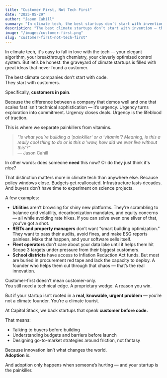 ```yaml
---
title: "Customer First, Not Tech First"
date: "2025-05-29"
author: "Jason Cahill"
summary: "In climate tech, the best startups don’t start with invention — they start with pain. Adoption beats innovation every time."
description: "The best climate startups don’t start with invention — they start with customers in pain. Urgency, not elegance, drives adoption."
image: "/images/customer-first.png"
slug: "customer-first-not-tech-first"
---
```



In climate tech, it's easy to fall in love with the tech — your elegant algorithm, your breakthrough chemistry, your cleverly optimized control system. But let’s be honest: the graveyard of climate startups is filled with great ideas that never found a customer.

The best climate companies don’t start with code.  
They start with customers.

Specifically, **customers in pain.**

Because the difference between a company that demos well and one that scales fast isn't technical sophistication — it’s urgency. Urgency turns exploration into commitment. Urgency closes deals. Urgency is the lifeblood of traction.

This is where we separate painkillers from vitamins.

> *"Is what you’re building a 'painkiller' or a 'vitamin'? Meaning, is this a really cool thing to do or is this a 'wow, how did we ever live without this'?"*  
> — Jason Cahill

In other words: does someone **need** this now? Or do they just think it's *nice*?

That distinction matters more in climate tech than anywhere else. Because policy windows close. Budgets get reallocated. Infrastructure lasts decades. And buyers don’t have time to experiment on science projects.

A few examples:

- **Utilities** aren’t browsing for shiny new platforms. They’re scrambling to balance grid volatility, decarbonization mandates, and equity concerns — all while avoiding rate hikes. If you can solve even one sliver of that, you’ve got a shot.
- **REITs and property managers** don’t want “smart building optimization.” They want to pass their audits, avoid fines, and make ESG reports painless. Make that happen, and your software sells itself.
- **Fleet operators** don’t care about your data lake until it helps them hit Scope 3 targets under pressure from their biggest customers.
- **School districts** have access to Inflation Reduction Act funds. But most are buried in procurement red tape and lack the capacity to deploy. A founder who helps them cut through that chaos — that’s the real innovation.

Customer-first doesn’t mean customer-only.  
You still need a technical edge. A proprietary wedge. A reason you win.

But if your startup isn’t rooted in a **real, knowable, urgent problem** — you’re not a climate founder. You’re a climate tourist.

At Capitol Stack, we back startups that speak **customer before code.**

That means:

- Talking to buyers before building  
- Understanding budgets and barriers before launch  
- Designing go-to-market strategies around friction, not fantasy  

Because innovation isn’t what changes the world.  
**Adoption** is.

And adoption only happens when someone’s hurting — and your startup is the painkiller.
